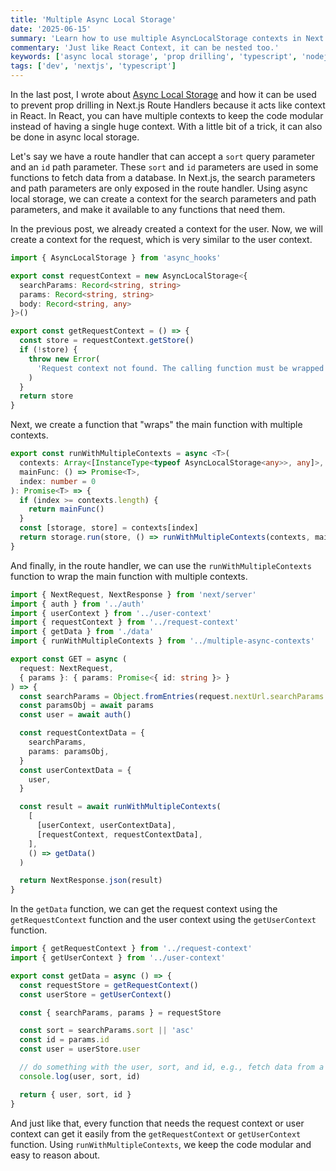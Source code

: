 ```yaml
---
title: 'Multiple Async Local Storage'
date: '2025-06-15'
summary: 'Learn how to use multiple AsyncLocalStorage contexts in Next.js route handlers to avoid prop drilling and keep your code modular. This guide demonstrates how to manage user and request contexts, enabling seamless access to parameters and user data across your application, similar to React Context but for server-side logic.'
commentary: 'Just like React Context, it can be nested too.'
keywords: ['async local storage', 'prop drilling', 'typescript', 'nodejs']
tags: ['dev', 'nextjs', 'typescript']
---
```


In the last post, I wrote about [Async Local Storage](/blog/async-local-storage-to-prevent-props-drilling) and how it can be used to prevent prop drilling in Next.js Route Handlers because it acts like context in React. In React, you can have multiple contexts to keep the code modular instead of having a single huge context. With a little bit of a trick, it can also be done in async local storage.

Let's say we have a route handler that can accept a `sort` query parameter and an `id` path parameter. These `sort` and `id` parameters are used in some functions to fetch data from a database. In Next.js, the search parameters and path parameters are only exposed in the route handler. Using async local storage, we can create a context for the search parameters and path parameters, and make it available to any functions that need them.

In the previous post, we already created a context for the user. Now, we will create a context for the request, which is very similar to the user context.

```typescript:request-context.ts
import { AsyncLocalStorage } from 'async_hooks'

export const requestContext = new AsyncLocalStorage<{
  searchParams: Record<string, string>
  params: Record<string, string>
  body: Record<string, any>
}>()

export const getRequestContext = () => {
  const store = requestContext.getStore()
  if (!store) {
    throw new Error(
      'Request context not found. The calling function must be wrapped in a requestContext.run() block.'
    )
  }
  return store
}
```

Next, we create a function that "wraps" the main function with multiple contexts.

```typescript:multiple-async-contexts.ts
export const runWithMultipleContexts = async <T>(
  contexts: Array<[InstanceType<typeof AsyncLocalStorage<any>>, any]>,
  mainFunc: () => Promise<T>,
  index: number = 0
): Promise<T> => {
  if (index >= contexts.length) {
    return mainFunc()
  }
  const [storage, store] = contexts[index]
  return storage.run(store, () => runWithMultipleContexts(contexts, mainFunc, index + 1))
}
```

And finally, in the route handler, we can use the `runWithMultipleContexts` function to wrap the main function with multiple contexts.

```typescript:app/someroute/[id]/route.ts showLineNumbers {24-30}
import { NextRequest, NextResponse } from 'next/server'
import { auth } from '../auth'
import { userContext } from '../user-context'
import { requestContext } from '../request-context'
import { getData } from './data'
import { runWithMultipleContexts } from '../multiple-async-contexts'

export const GET = async (
  request: NextRequest,
  { params }: { params: Promise<{ id: string }> }
) => {
  const searchParams = Object.fromEntries(request.nextUrl.searchParams.entries())
  const paramsObj = await params
  const user = await auth()

  const requestContextData = {
    searchParams,
    params: paramsObj,
  }
  const userContextData = {
    user,
  }

  const result = await runWithMultipleContexts(
    [
      [userContext, userContextData],
      [requestContext, requestContextData],
    ],
    () => getData()
  )

  return NextResponse.json(result)
}
```

In the `getData` function, we can get the request context using the `getRequestContext` function and the user context using the `getUserContext` function.

```typescript:app/someroute/[id]/data.ts showLineNumbers {5-6}
import { getRequestContext } from '../request-context'
import { getUserContext } from '../user-context'

export const getData = async () => {
  const requestStore = getRequestContext()
  const userStore = getUserContext()

  const { searchParams, params } = requestStore

  const sort = searchParams.sort || 'asc'
  const id = params.id
  const user = userStore.user

  // do something with the user, sort, and id, e.g., fetch data from a database
  console.log(user, sort, id)

  return { user, sort, id }
}
```

And just like that, every function that needs the request context or user context can get it easily from the `getRequestContext` or `getUserContext` function. Using `runWithMultipleContexts`, we keep the code modular and easy to reason about.
